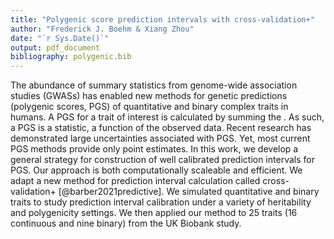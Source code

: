 ```yaml
---
title: "Polygenic score prediction intervals with cross-validation+"
author: "Frederick J. Boehm & Xiang Zhou"
date: "`r Sys.Date()`"
output: pdf_document
bibliography: polygenic.bib
---
```


The abundance of summary statistics from genome-wide association studies (GWASs) has enabled 
new methods for genetic predictions (polygenic scores, PGS) of quantitative and binary 
complex traits in humans. A PGS for a trait of interest is calculated by summing the . As such, a PGS is a statistic, a function of the observed data. Recent research has demonstrated large uncertainties associated with PGS. Yet, most current PGS methods provide only point estimates. In this 
work, we develop a general strategy for construction of well calibrated prediction intervals for PGS. Our approach is both computationally scaleable and efficient. We adapt a new method for prediction interval calculation called cross-validation+ [@barber2021predictive]. We simulated quantitative and binary traits to study prediction interval calibration under a variety of heritability and polygenicity settings. We then applied our method to 25 traits (16 continuous and nine binary) from the UK Biobank study. 





